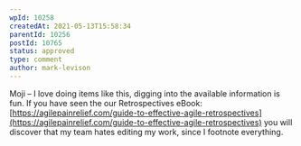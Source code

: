 ```yaml
---
wpId: 10258
createdAt: 2021-05-13T15:58:34
parentId: 10256
postId: 10765
status: approved
type: comment
author: mark-levison
---
```


Moji – I love doing items like this, digging into the available information is fun. If you have seen the our Retrospectives eBook: [https://agilepainrelief.com/guide-to-effective-agile-retrospectives](https://agilepainrelief.com/guide-to-effective-agile-retrospectives) you will discover that my team hates editing my work, since I footnote everything.